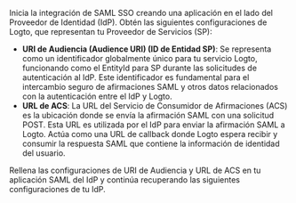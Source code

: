 Inicia la integración de SAML SSO creando una aplicación en el lado del Proveedor de Identidad (IdP). Obtén las siguientes configuraciones de Logto, que representan tu Proveedor de Servicios (SP):

- **URI de Audiencia (Audience URI) (ID de Entidad SP)**: Se representa como un identificador globalmente único para tu servicio Logto, funcionando como el EntityId para SP durante las solicitudes de autenticación al IdP. Este identificador es fundamental para el intercambio seguro de afirmaciones SAML y otros datos relacionados con la autenticación entre el IdP y Logto.
- **URL de ACS**: La URL del Servicio de Consumidor de Afirmaciones (ACS) es la ubicación donde se envía la afirmación SAML con una solicitud POST. Esta URL es utilizada por el IdP para enviar la afirmación SAML a Logto. Actúa como una URL de callback donde Logto espera recibir y consumir la respuesta SAML que contiene la información de identidad del usuario.

Rellena las configuraciones de URI de Audiencia y URL de ACS en tu aplicación SAML del IdP y continúa recuperando las siguientes configuraciones de tu IdP.
